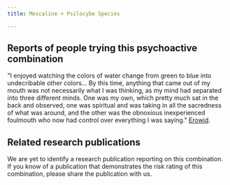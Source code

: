 ---
title: Mescaline + Psilocybe Species

---

## Reports of people trying this psychoactive combination

"I enjoyed watching the colors of water change from green to blue into undecribable other colors... By this time, anything that came out of my mouth was not necessarily what I was thinking, as my mind had separated into three different minds. One was my own, which pretty much sat in the back and observed, one was spiritual and was taking in all the sacredness of what was around, and the other was the obnoxious inexperienced foulmouth who now had control over everything I was saying." [Erowid](https://erowid.org/experiences/exp.php?ID=47019).

## Related research publications

We are yet to identify a research publication reporting on this combination. If you know of a publication that demonstrates the risk rating of this combination, please share the publication with us.



